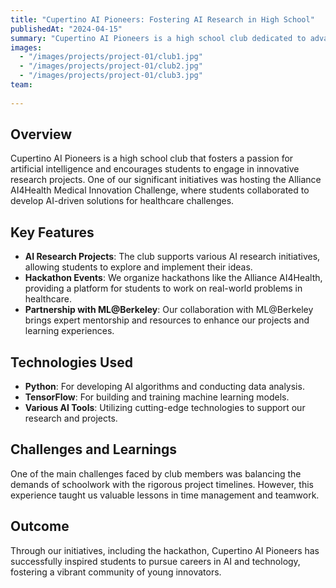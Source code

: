```yaml
---
title: "Cupertino AI Pioneers: Fostering AI Research in High School"
publishedAt: "2024-04-15"
summary: "Cupertino AI Pioneers is a high school club dedicated to advancing AI research, including hosting the Alliance AI4Health Medical Innovation Challenge in partnership with ML@Berkeley."
images:
  - "/images/projects/project-01/club1.jpg"
  - "/images/projects/project-01/club2.jpg"
  - "/images/projects/project-01/club3.jpg"
team:
  
---
```


## Overview

Cupertino AI Pioneers is a high school club that fosters a passion for artificial intelligence and encourages students to engage in innovative research projects. One of our significant initiatives was hosting the Alliance AI4Health Medical Innovation Challenge, where students collaborated to develop AI-driven solutions for healthcare challenges.

## Key Features

- **AI Research Projects**: The club supports various AI research initiatives, allowing students to explore and implement their ideas.
- **Hackathon Events**: We organize hackathons like the Alliance AI4Health, providing a platform for students to work on real-world problems in healthcare.
- **Partnership with ML@Berkeley**: Our collaboration with ML@Berkeley brings expert mentorship and resources to enhance our projects and learning experiences.

## Technologies Used

- **Python**: For developing AI algorithms and conducting data analysis.
- **TensorFlow**: For building and training machine learning models.
- **Various AI Tools**: Utilizing cutting-edge technologies to support our research and projects.

## Challenges and Learnings

One of the main challenges faced by club members was balancing the demands of schoolwork with the rigorous project timelines. However, this experience taught us valuable lessons in time management and teamwork.

## Outcome

Through our initiatives, including the hackathon, Cupertino AI Pioneers has successfully inspired students to pursue careers in AI and technology, fostering a vibrant community of young innovators.